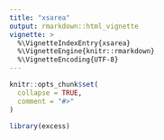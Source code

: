 ```yaml
---
title: "xsarea"
output: rmarkdown::html_vignette
vignette: >
  %\VignetteIndexEntry{xsarea}
  %\VignetteEngine{knitr::rmarkdown}
  %\VignetteEncoding{UTF-8}
---
```


```r
knitr::opts_chunk$set(
  collapse = TRUE,
  comment = "#>"
)
```

```r
library(excess)
```

